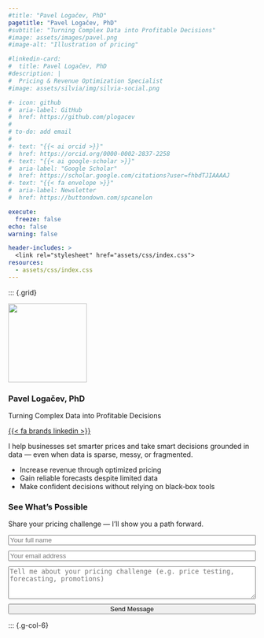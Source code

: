```yaml
---
#title: "Pavel Logačev, PhD"
pagetitle: "Pavel Logačev, PhD"
#subtitle: "Turning Complex Data into Profitable Decisions"
#image: assets/images/pavel.png
#image-alt: "Illustration of pricing"

#linkedin-card:
#  title: Pavel Logačev, PhD
#description: |
#  Pricing & Revenue Optimization Specialist
#image: assets/silvia/img/silvia-social.png

#- icon: github
#  aria-label: GitHub
#  href: https://github.com/plogacev
#
# to-do: add email
#
#- text: "{{< ai orcid >}}"
#  href: https://orcid.org/0000-0002-2837-2258
#- text: "{{< ai google-scholar >}}"
#  aria-label: "Google Scholar"
#  href: https://scholar.google.com/citations?user=fhbdTJIAAAAJ
#- text: "{{< fa envelope >}}"
#  aria-label: Newsletter
#  href: https://buttondown.com/spcanelon

execute: 
  freeze: false
echo: false
warning: false

header-includes: >
  <link rel="stylesheet" href="assets/css/index.css">
resources:
  - assets/css/index.css
---
```


::: {.grid}

<!-- Row 1 -->
::: {.g-col-6 .text-center}
![](assets/images/pavel.png){width="160px"}

### Pavel Logačev, PhD 
Turning Complex Data into Profitable Decisions

[{{< fa brands linkedin >}}](https://www.linkedin.com/in/pavel-logacev){.linkedin-icon aria-label="LinkedIn"}

I help businesses set smarter prices and take smart decisions grounded in data — even when data is sparse, messy, or fragmented.

- Increase revenue through optimized pricing  
- Gain reliable forecasts despite limited data  
- Make confident decisions without relying on black‑box tools  

:::

::: {.g-col-6}
### See What’s Possible

Share your pricing challenge — I'll show you a path forward.

<form action="https://formspree.io/f/xovlnyzg" method="POST" accept-charset="utf-8">
  <input type="text" name="name" placeholder="Your full name" required style="width:100%;margin-bottom:0.8em;">
  <input type="email" name="_replyto" placeholder="Your email address" required style="width:100%;margin-bottom:0.8em;">
  <textarea name="message" placeholder="Tell me about your pricing challenge (e.g. price testing, forecasting, promotions)" rows="4" required style="width:100%;margin-bottom:0.8em;"></textarea>
  <button type="submit" class="btn btn-primary" style="width:100%;">Send Message</button>
</form>
:::


<!-- Row 2 -->
::: {.g-col-6}

:::

::: {.g-col-6}

